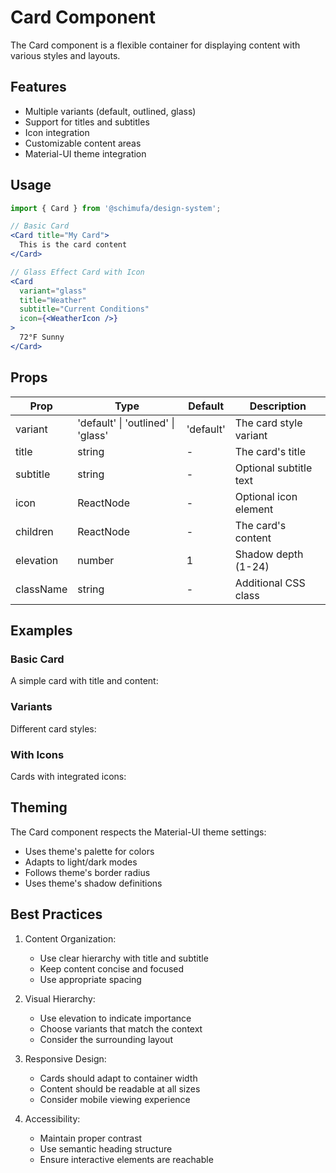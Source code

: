 
<Meta title="Components/Card/Documentation" />

# Card Component

The Card component is a flexible container for displaying content with various styles and layouts.

## Features

- Multiple variants (default, outlined, glass)
- Support for titles and subtitles
- Icon integration
- Customizable content areas
- Material-UI theme integration

## Usage

```jsx
import { Card } from '@schimufa/design-system';

// Basic Card
<Card title="My Card">
  This is the card content
</Card>

// Glass Effect Card with Icon
<Card 
  variant="glass"
  title="Weather"
  subtitle="Current Conditions"
  icon={<WeatherIcon />}
>
  72°F Sunny
</Card>
```

## Props

| Prop | Type | Default | Description |
|------|------|---------|-------------|
| variant | 'default' \| 'outlined' \| 'glass' | 'default' | The card style variant |
| title | string | - | The card's title |
| subtitle | string | - | Optional subtitle text |
| icon | ReactNode | - | Optional icon element |
| children | ReactNode | - | The card's content |
| elevation | number | 1 | Shadow depth (1-24) |
| className | string | - | Additional CSS class |

## Examples

### Basic Card
A simple card with title and content:
<Canvas of={CardStories.Default} />

### Variants
Different card styles:
<Canvas of={CardStories.Variants} />

### With Icons
Cards with integrated icons:
<Canvas of={CardStories.WithIcons} />

## Theming

The Card component respects the Material-UI theme settings:

- Uses theme's palette for colors
- Adapts to light/dark modes
- Follows theme's border radius
- Uses theme's shadow definitions

## Best Practices

1. Content Organization:
   - Use clear hierarchy with title and subtitle
   - Keep content concise and focused
   - Use appropriate spacing

2. Visual Hierarchy:
   - Use elevation to indicate importance
   - Choose variants that match the context
   - Consider the surrounding layout

3. Responsive Design:
   - Cards should adapt to container width
   - Content should be readable at all sizes
   - Consider mobile viewing experience

4. Accessibility:
   - Maintain proper contrast
   - Use semantic heading structure
   - Ensure interactive elements are reachable 